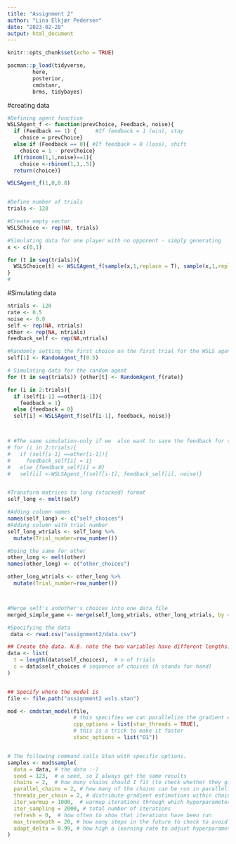 ```yaml
---
title: "Assignment 2"
author: "Lina Elkjær Pedersen"
date: "2023-02-28"
output: html_document
---
```


```r
knitr::opts_chunk$set(echo = TRUE)
```

```r
pacman::p_load(tidyverse,
        here,
        posterior,
        cmdstanr,
        brms, tidybayes)
```


#creating data
```r
#Defining agent function
WSLSAgent_f <- function(prevChoice, Feedback, noise){
  if (Feedback == 1) {      #If feedback = 1 (win), stay
    choice = prevChoice}
  else if (Feedback == 0){ #If feedback = 0 (loss), shift
    choice = 1 - prevChoice}
  if(rbinom(1,1,noise)==1){
    choice <-rbinom(1,1,.5)}
  return(choice)}

WSLSAgent_f(1,0,0.8)


#Define number of trials
trials <- 120

#Create empty vector
WSLSChoice <- rep(NA, trials)

#Simulating data for one player with no opponent - simply generating 
x <- c(0,1)

for (t in seq(trials)){
  WSLSChoice[t] <- WSLSAgent_f(sample(x,1,replace = T), sample(x,1,replace = T),0.7)
}
# 

```


#Simulating data
```r
ntrials <- 120
rate <- 0.5
noise <- 0.8
self <- rep(NA, ntrials)
other <- rep(NA, ntrials)
feedback_self <- rep(NA,ntrials)

#Randomly setting the first choice on the first trial for the WSLS agent
self[1] <- RandomAgent_f(0.5)

# Simulating data for the random agent
for (t in seq(trials)) {other[t] <- RandomAgent_f(rate)}

for (i in 2:trials){
  if (self[i-1] ==other[i-1]){
    feedback = 1} 
  else {feedback = 0}
  self[i] <-WSLSAgent_f(self[i-1], feedback, noise)}



# #The same simulation-only if we  also want to save the feedback for self
# for (i in 2:trials){
#   if (self[i-1] ==other[i-1]){
#     feedback_self[i] = 1} 
#   else {feedback_self[i] = 0}
#   self[i] <-WSLSAgent_f(self[i-1], feedback_self[i], noise)}


#Transform matrices to long (stacked) format
self_long <- melt(self)

#Adding column names
names(self_long) <- c("self_choices")
#Adding column with trial number
self_long_wtrials <- self_long %>% 
  mutate(Trial_number=row_number())

#Doing the same for other
other_long <- melt(other)
names(other_long) <- c("other_choices")

other_long_wtrials <- other_long %>% 
  mutate(Trial_number=row_number())



#Merge self's andother's choices into one data file 
merged_simple_game <- merge(self_long_wtrials, other_long_wtrials, by = "Trial_number")
```





```r
#Specifying the data
 data <- read.csv("assignment2/data.csv")

## Create the data. N.B. note the two variables have different lengths: 1 for n, n for h.
data <- list(
  t = length(data$self_choices),  # n of trials
  c = data$self_choices # sequence of choices (h stands for hand)
)


## Specify where the model is
file <- file.path("assignment2 wsls.stan")

mod <- cmdstan_model(file, 
                     # this specifies we can parallelize the gradient estimations on multiple cores
                     cpp_options = list(stan_threads = TRUE), 
                     # this is a trick to make it faster
                     stanc_options = list("O1")) 


# The following command calls Stan with specific options.
samples <- mod$sample(
  data = data, # the data :-)
  seed = 123,  # a seed, so I always get the same results
  chains = 2,  # how many chains should I fit (to check whether they give the same results)
  parallel_chains = 2, # how many of the chains can be run in parallel?
  threads_per_chain = 2, # distribute gradient estimations within chain across multiple cores
  iter_warmup = 1000,  # warmup iterations through which hyperparameters (steps and step length) are adjusted
  iter_sampling = 2000, # total number of iterations
  refresh = 0,  # how often to show that iterations have been run
  max_treedepth = 20, # how many steps in the future to check to avoid u-turns
  adapt_delta = 0.99, # how high a learning rate to adjust hyperparameters during warmup
)


```




